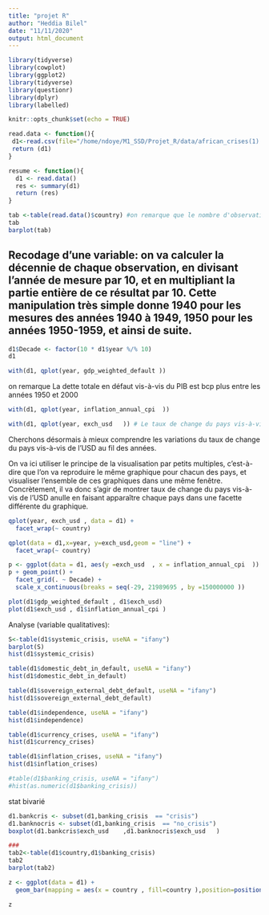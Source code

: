 ```yaml
---
title: "projet R"
author: "Heddia Bilel"
date: "11/11/2020"
output: html_document
---
```


```r
library(tidyverse)
library(cowplot)
library(ggplot2)
library(tidyverse)
library(questionr)
library(dplyr)
library(labelled)

```

```r
knitr::opts_chunk$set(echo = TRUE)
```


```r
read.data <- function(){
 d1<-read.csv(file="/home/ndoye/M1_SSD/Projet_R/data/african_crises(1).csv",header = TRUE)
 return (d1)
}
```

```r
resume <- function(){
  d1 <- read.data()
  res <- summary(d1)
  return (res)
}
```


```r
tab <-table(read.data()$country) #on remarque que le nombre d'observation est diff pour chaque pays entre 58 et 155
tab
barplot(tab)
```

## Recodage d'une variable: on va calculer la décennie de chaque observation, en divisant l’année de mesure par 10, et en multipliant la partie entière de ce résultat par 10. Cette manipulation très simple donne 1940 pour les mesures des années 1940 à 1949, 1950 pour les années 1950-1959, et ainsi de suite.

```r
d1$Decade <- factor(10 * d1$year %/% 10)
d1
```
```r
with(d1, qplot(year, gdp_weighted_default ))

```
on remarque La dette totale en défaut vis-à-vis du PIB est bcp plus entre les années 1950 et 2000

```r
with(d1, qplot(year, inflation_annual_cpi  ))
```

```r
with(d1, qplot(year, exch_usd   )) # Le taux de change du pays vis-à-vis de l'USD augmente à partire des anné 40
```

Cherchons désormais à mieux comprendre les variations du taux  de change du pays vis-à-vis de l'USD au fil des années.

On va ici utiliser le principe de la visualisation par petits multiples, c’est-à-dire que l’on va reproduire le même graphique pour chacun des pays, et visualiser l’ensemble de ces graphiques dans une même fenêtre. Concrètement, il va donc s’agir de montrer taux  de change du pays vis-à-vis de l'USD anulle en faisant apparaître chaque pays dans une facette différente du graphique.

```r
qplot(year, exch_usd , data = d1) +
  facet_wrap(~ country)
```

```r
qplot(data = d1,x=year, y=exch_usd,geom = "line") +
  facet_wrap(~ country)
```


 
```r
p <- ggplot(data = d1, aes(y =exch_usd  , x = inflation_annual_cpi  ))
p + geom_point() +
  facet_grid(. ~ Decade) +
  scale_x_continuous(breaks = seq(-29, 21989695 , by =150000000 ))
```
 
 
```r
plot(d1$gdp_weighted_default , d1$exch_usd)
plot(d1$exch_usd , d1$inflation_annual_cpi )
```

 
Analyse (variable qualitatives):
```r
S<-table(d1$systemic_crisis, useNA = "ifany")
barplot(S)
hist(d1$systemic_crisis)

table(d1$domestic_debt_in_default, useNA = "ifany")
hist(d1$domestic_debt_in_default)

table(d1$sovereign_external_debt_default, useNA = "ifany")
hist(d1$sovereign_external_debt_default)

table(d1$independence, useNA = "ifany")
hist(d1$independence)

table(d1$currency_crises, useNA = "ifany")
hist(d1$currency_crises)

table(d1$inflation_crises, useNA = "ifany")
hist(d1$inflation_crises)

#table(d1$banking_crisis, useNA = "ifany")
#hist(as.numeric(d1$banking_crisis))
```
 stat bivarié
```r
d1.bankcris <- subset(d1,banking_crisis  == "crisis")
d1.banknocris <- subset(d1,banking_crisis  == "no_crisis")
boxplot(d1.bankcris$exch_usd    ,d1.banknocris$exch_usd   )

###
tab2<-table(d1$country,d1$banking_crisis)
tab2
barplot(tab2)

z <- ggplot(data = d1) +
  geom_bar(mapping = aes(x = country , fill=country ),position=position_dodge())

z

```
 
